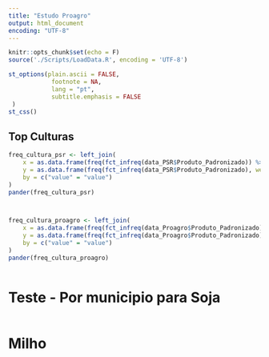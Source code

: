 ```yaml
---
title: "Estudo Proagro"
output: html_document
encoding: "UTF-8"
---
```


```r
knitr::opts_chunk$set(echo = F)
source('./Scripts/LoadData.R', encoding = 'UTF-8')

st_options(plain.ascii = FALSE,        
            footnote = NA,           
            lang = "pt",
            subtitle.emphasis = FALSE   
 )
st_css()

```

## Top Culturas

```r
freq_cultura_psr <- left_join(
    x = as.data.frame(freq(fct_infreq(data_PSR$Produto_Padronizado)) %>% tb()),
    y = as.data.frame(freq(fct_infreq(data_PSR$Produto_Padronizado), weights = data_PSR$VL_LIMITE_GARANTIA ) %>% tb()),
    by = c("value" = "value")
)
pander(freq_cultura_psr)



freq_cultura_proagro <- left_join(
    x = as.data.frame(freq(fct_infreq(data_Proagro$Produto_Padronizado)) %>% tb()),
    y = as.data.frame(freq(fct_infreq(data_Proagro$Produto_Padronizado), weights = data_Proagro$VALOR_TOTAL) %>% tb()),
    by = c("value" = "value")
)
pander(freq_cultura_proagro)
     
```



#  Teste - Por municipio para Soja


```r




```

#  Milho